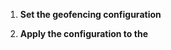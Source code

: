 
1.  **Set the geofencing configuration**

    <GeofencingConfig/>

<PlatformWrapper notAllowed="web">

2.  **Apply the configuration to the <Vg k="MESS_ENGINE" />**

    <ApplyConfig/>

</PlatformWrapper>
